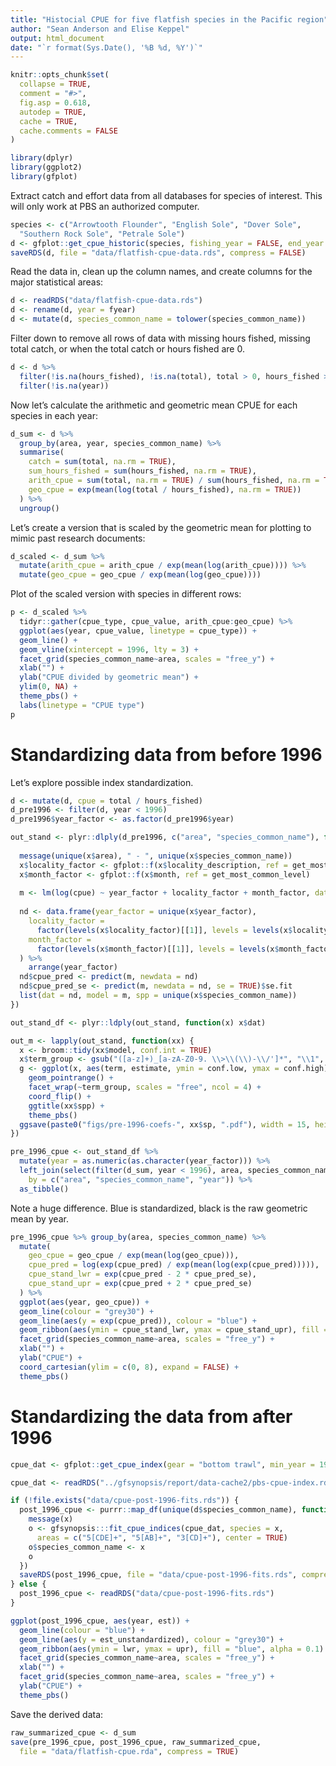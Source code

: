 ```yaml
---
title: "Histocial CPUE for five flatfish species in the Pacific region"
author: "Sean Anderson and Elise Keppel"
output: html_document
date: "`r format(Sys.Date(), '%B %d, %Y')`"
---
```


```r
knitr::opts_chunk$set(
  collapse = TRUE,
  comment = "#>",
  fig.asp = 0.618,
  autodep = TRUE,
  cache = TRUE,
  cache.comments = FALSE
)
```

```r
library(dplyr)
library(ggplot2)
library(gfplot)
```

Extract catch and effort data from all databases for species of interest. This will only work at PBS an authorized computer.

```r
species <- c("Arrowtooth Flounder", "English Sole", "Dover Sole", 
  "Southern Rock Sole", "Petrale Sole") 
d <- gfplot::get_cpue_historic(species, fishing_year = FALSE, end_year = 2017)
saveRDS(d, file = "data/flatfish-cpue-data.rds", compress = FALSE)
```

Read the data in, clean up the column names, and create columns for the major statistical areas:

```r
d <- readRDS("data/flatfish-cpue-data.rds")
d <- rename(d, year = fyear)
d <- mutate(d, species_common_name = tolower(species_common_name))
```

Filter down to remove all rows of data with missing hours fished, missing total catch, or when the total catch or hours fished are 0.

```r
d <- d %>%
  filter(!is.na(hours_fished), !is.na(total), total > 0, hours_fished > 0) %>%
  filter(!is.na(year))
```

Now let's calculate the arithmetic and geometric mean CPUE for each species in each year:

```r
d_sum <- d %>%
  group_by(area, year, species_common_name) %>%
  summarise(
    catch = sum(total, na.rm = TRUE),
    sum_hours_fished = sum(hours_fished, na.rm = TRUE),
    arith_cpue = sum(total, na.rm = TRUE) / sum(hours_fished, na.rm = TRUE),
    geo_cpue = exp(mean(log(total / hours_fished), na.rm = TRUE))
  ) %>%
  ungroup()
```

Let's create a version that is scaled by the geometric mean for plotting to mimic past research documents:

```r
d_scaled <- d_sum %>%
  mutate(arith_cpue = arith_cpue / exp(mean(log(arith_cpue)))) %>%
  mutate(geo_cpue = geo_cpue / exp(mean(log(geo_cpue))))
```

Plot of the scaled version with species in different rows:

```r
p <- d_scaled %>%
  tidyr::gather(cpue_type, cpue_value, arith_cpue:geo_cpue) %>%
  ggplot(aes(year, cpue_value, linetype = cpue_type)) +
  geom_line() +
  geom_vline(xintercept = 1996, lty = 3) +
  facet_grid(species_common_name~area, scales = "free_y") +
  xlab("") +
  ylab("CPUE divided by geometric mean") +
  ylim(0, NA) +
  theme_pbs() +
  labs(linetype = "CPUE type")
p
```

# Standardizing data from before 1996

Let's explore possible index standardization.

```r
d <- mutate(d, cpue = total / hours_fished)
d_pre1996 <- filter(d, year < 1996)
d_pre1996$year_factor <- as.factor(d_pre1996$year)

out_stand <- plyr::dlply(d_pre1996, c("area", "species_common_name"), function(x) {
  
  message(unique(x$area), " - ", unique(x$species_common_name))
  x$locality_factor <- gfplot::f(x$locality_description, ref = get_most_common_level)
  x$month_factor <- gfplot::f(x$month, ref = get_most_common_level)
  
  m <- lm(log(cpue) ~ year_factor + locality_factor + month_factor, data = x)
  
  nd <- data.frame(year_factor = unique(x$year_factor), 
    locality_factor = 
      factor(levels(x$locality_factor)[[1]], levels = levels(x$locality_factor)),
    month_factor = 
      factor(levels(x$month_factor)[[1]], levels = levels(x$month_factor))
  ) %>% 
    arrange(year_factor)
  nd$cpue_pred <- predict(m, newdata = nd)
  nd$cpue_pred_se <- predict(m, newdata = nd, se = TRUE)$se.fit
  list(dat = nd, model = m, spp = unique(x$species_common_name))
})

out_stand_df <- plyr::ldply(out_stand, function(x) x$dat)

out_m <- lapply(out_stand, function(xx) {
  x <- broom::tidy(xx$model, conf.int = TRUE)
  x$term_group <- gsub("([a-z]+)_[a-zA-Z0-9. \\>\\(\\)-\\/']*", "\\1", x$term)
  g <- ggplot(x, aes(term, estimate, ymin = conf.low, ymax = conf.high)) +
    geom_pointrange() +
    facet_wrap(~term_group, scales = "free", ncol = 4) + 
    coord_flip() +
    ggtitle(xx$spp) +
    theme_pbs()
  ggsave(paste0("figs/pre-1996-coefs-", xx$sp, ".pdf"), width = 15, height = 8)
})

pre_1996_cpue <- out_stand_df %>% 
  mutate(year = as.numeric(as.character(year_factor))) %>% 
  left_join(select(filter(d_sum, year < 1996), area, species_common_name, year, geo_cpue), 
    by = c("area", "species_common_name", "year")) %>% 
  as_tibble()
```

Note a huge difference. Blue is standardized, black is the raw geometric mean by year.

```r
pre_1996_cpue %>% group_by(area, species_common_name) %>% 
  mutate(
    geo_cpue = geo_cpue / exp(mean(log(geo_cpue))),
    cpue_pred = log(exp(cpue_pred) / exp(mean(log(exp(cpue_pred))))),
    cpue_stand_lwr = exp(cpue_pred - 2 * cpue_pred_se),
    cpue_stand_upr = exp(cpue_pred + 2 * cpue_pred_se)
  ) %>% 
  ggplot(aes(year, geo_cpue)) +
  geom_line(colour = "grey30") +
  geom_line(aes(y = exp(cpue_pred)), colour = "blue") +
  geom_ribbon(aes(ymin = cpue_stand_lwr, ymax = cpue_stand_upr), fill = "blue", alpha = 0.1) +
  facet_grid(species_common_name~area, scales = "free_y") +
  xlab("") +
  ylab("CPUE") +
  coord_cartesian(ylim = c(0, 8), expand = FALSE) +
  theme_pbs()
```

# Standardizing the data from after 1996

```r
cpue_dat <- gfplot::get_cpue_index(gear = "bottom trawl", min_year = 1996)
```

```r
cpue_dat <- readRDS("../gfsynopsis/report/data-cache2/pbs-cpue-index.rds")
```

```r
if (!file.exists("data/cpue-post-1996-fits.rds")) {
  post_1996_cpue <- purrr::map_df(unique(d$species_common_name), function(x) {
    message(x)
    o <- gfsynopsis:::fit_cpue_indices(cpue_dat, species = x,
      areas = c("5[CDE]+", "5[AB]+", "3[CD]+"), center = TRUE)
    o$species_common_name <- x
    o
  })
  saveRDS(post_1996_cpue, file = "data/cpue-post-1996-fits.rds", compress = FALSE)
} else {
  post_1996_cpue <- readRDS("data/cpue-post-1996-fits.rds")
}
```

```r
ggplot(post_1996_cpue, aes(year, est)) +
  geom_line(colour = "blue") +
  geom_line(aes(y = est_unstandardized), colour = "grey30") +
  geom_ribbon(aes(ymin = lwr, ymax = upr), fill = "blue", alpha = 0.1) +
  facet_grid(species_common_name~area, scales = "free_y") +
  xlab("") +
  facet_grid(species_common_name~area, scales = "free_y") +
  ylab("CPUE") +
  theme_pbs()
```

Save the derived data:

```r
raw_summarized_cpue <- d_sum
save(pre_1996_cpue, post_1996_cpue, raw_summarized_cpue, 
  file = "data/flatfish-cpue.rda", compress = TRUE)
```
